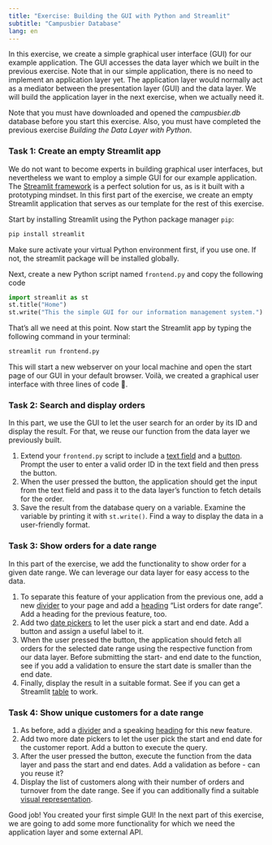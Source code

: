 ```yaml
---
title: "Exercise: Building the GUI with Python and Streamlit"
subtitle: "Campusbier Database"
lang: en
---
```


In this exercise, we create a simple graphical user interface (GUI) for our example application. The GUI accesses the data layer which we built in the previous exercise. Note that in our simple application, there is no need to implement an application layer yet. The application layer would normally act as a mediator between the presentation layer (GUI) and the data layer. We will build the application layer in the next exercise, when we actually need it.

::: {.callout-note appearance="simple" icon="false"}
Note that you must have downloaded and opened the *campusbier.db* database before you start this exercise. Also, you must have completed the previous exercise *Building the Data Layer with Python*.
:::

### Task 1: Create an empty Streamlit app

We do not want to become experts in building graphical user interfaces, but nevertheless we want to employ a simple GUI for our example application. The [Streamlit framework](https://streamlit.io/) is a perfect solution for us, as is it built with a prototyping mindset. In this first part of the exercise, we create an empty Streamlit application that serves as our template for the rest of this exercise.

Start by installing Streamlit using the Python package manager `pip`:

``` bash
pip install streamlit
```

Make sure activate your virtual Python environment first, if you use one. If not, the streamlit package will be installed globally.

Next, create a new Python script named `frontend.py` and copy the following code

``` python
import streamlit as st
st.title("Home")
st.write("This the simple GUI for our information management system.")
```

That's all we need at this point. Now start the Streamlit app by typing the following command in your terminal:

``` bash
streamlit run frontend.py
```

This will start a new webserver on your local machine and open the start page of our GUI in your default browser. Voilà, we created a graphical user interface with three lines of code 🚀.

### Task 2: Search and display orders

In this part, we use the GUI to let the user search for an order by its ID and display the result. For that, we reuse our function from the data layer we previously built.

1.  Extend your `frontend.py` script to include a [text field](https://docs.streamlit.io/library/api-reference/widgets/st.text_input) and a [button](https://docs.streamlit.io/library/api-reference/widgets/st.button). Prompt the user to enter a valid order ID in the text field and then press the button.
2.  When the user pressed the button, the application should get the input from the text field and pass it to the data layer's function to fetch details for the order.
3.  Save the result from the database query on a variable. Examine the variable by printing it with `st.write()`. Find a way to display the data in a user-friendly format.

### Task 3: Show orders for a date range

In this part of the exercise, we add the functionality to show order for a given date range. We can leverage our data layer for easy access to the data.

1.  To separate this feature of your application from the previous one, add a new [divider](https://docs.streamlit.io/library/api-reference/text/st.divider) to your page and add a [heading](https://docs.streamlit.io/library/api-reference/text/st.header) "List orders for date range". Add a heading for the previous feature, too.
2.  Add two [date pickers](https://docs.streamlit.io/library/api-reference/widgets/st.date_input) to let the user pick a start and end date. Add a button and assign a useful label to it.
3.  When the user pressed the button, the application should fetch all orders for the selected date range using the respective function from our data layer. Before submitting the start- and end date to the function, see if you add a validation to ensure the start date is smaller than the end date.
4.  Finally, display the result in a suitable format. See if you can get a Streamlit [table](https://docs.streamlit.io/library/api-reference/data/st.table) to work.

### Task 4: Show unique customers for a date range

1.  As before, add a [divider](https://docs.streamlit.io/library/api-reference/text/st.divider) and a speaking [heading](https://docs.streamlit.io/library/api-reference/text/st.header) for this new feature.
2.  Add two more date pickers to let the user pick the start and end date for the customer report. Add a button to execute the query.
3.  After the user pressed the button, execute the function from the data layer and pass the start and end dates. Add a validation as before - can you reuse it?
4.  Display the list of customers along with their number of orders and turnover from the date range. See if you can additionally find a suitable [visual representation](https://docs.streamlit.io/library/api-reference/charts).

Good job! You created your first simple GUI! In the next part of this exercise, we are going to add some more functionality for which we need the application layer and some external API.
